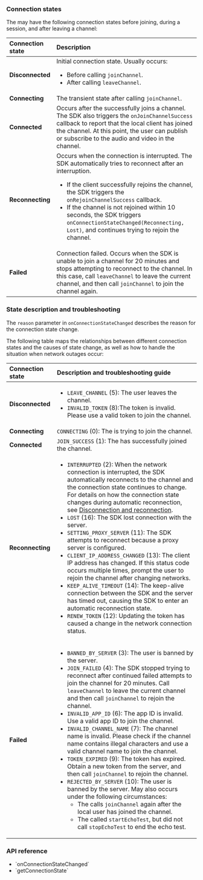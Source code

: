 <PlatformWrapper platform="unreal">

### Connection states

The <Vpl k="CLIENT" /> may have the following connection states before joining, during a session, and after leaving a channel:

|Connection state |Description	|
|:-----------------|:-----------|
|**Disconnected** |Initial connection state. Usually occurs: <ul><li>Before calling `joinChannel`.</li><li>After calling `leaveChannel`.</li></ul> |
|**Connecting** |The transient state after calling `joinChannel`. |
|**Connected** |Occurs after the <Vpl k="CLIENT" /> successfully joins a channel. The SDK also triggers the `onJoinChannelSuccess` callback to report that the local client has joined the channel. At this point, the user can publish or subscribe to the audio and video in the channel. |
|**Reconnecting** |Occurs when the connection is interrupted. The SDK automatically tries to reconnect after an interruption. <ul><li>If the client successfully rejoins the channel, the SDK triggers the `onRejoinChannelSuccess` callback.</li><li>If the channel is not rejoined within 10 seconds, the SDK triggers `onConnectionStateChanged(Reconnecting, Lost)`, and continues trying to rejoin the channel.</li></ul> |
|**Failed** |Connection failed. Occurs when the SDK is unable to join a channel for 20 minutes and stops attempting to reconnect to the channel. In this case, call `leaveChannel` to leave the current channel, and then call `joinChannel` to join the channel again. |

### State description and troubleshooting

The `reason` parameter in `onConnectionStateChanged` describes the reason for the connection state change.

The following table maps the relationships between different connection states and the causes of state change, as well as how to handle the situation when network outages occur:

|Connection state |Description and troubleshooting guide |
|:-----------------|:-----------|
|**Disconnected** |<ul><li>`LEAVE_CHANNEL` (5): The user leaves the channel.</li><li>`INVALID_TOKEN` (8):The token is invalid. Please use a valid token to join the channel.</li></ul> |
|**Connecting** |`CONNECTING` (0): The <Vpl k="CLIENT" /> is trying to join the <Vg k="COMPANY" /> channel. |
|**Connected** |`JOIN_SUCCESS` (1): The <Vpl k="CLIENT" /> has successfully joined the channel. |
|**Reconnecting** |<ul><li>`INTERRUPTED` (2): When the network connection is interrupted, the SDK automatically reconnects to the channel and the connection state continues to change. For details on how the connection state changes during automatic reconnection, see [Disconnection and reconnection](#disconnection-and-reconnection).</li><li>`LOST` (16): The SDK lost connection with the server.</li><li>`SETTING_PROXY_SERVER` (11): The SDK attempts to reconnect because a proxy server is configured.</li><li>`CLIENT_IP_ADDRESS_CHANGED` (13): The client IP address has changed. If this status code occurs multiple times, prompt the user to rejoin the channel after changing networks.</li><li>`KEEP_ALIVE_TIMEOUT` (14): The keep-alive connection between the SDK and the server has timed out, causing the SDK to enter an automatic reconnection state.</li><li>`RENEW_TOKEN` (12): Updating the token has caused a change in the network connection status.</li></ul> |
|**Failed** |<ul><li>`BANNED_BY_SERVER` (3): The user is banned by the server.</li><li>`JOIN_FAILED` (4): The SDK stopped trying to reconnect after continued failed attempts to join the channel for 20 minutes. Call `leaveChannel` to leave the current channel and then call `joinChannel` to rejoin the channel.</li><li>`INVALID_APP_ID` (6): The app ID is invalid. Use a valid app ID to join the channel.</li><li>`INVALID_CHANNEL_NAME` (7): The channel name is invalid. Please check if the channel name contains illegal characters and use a valid channel name to join the channel.</li><li>`TOKEN_EXPIRED` (9): The token has expired. Obtain a new token from the <Vpl k="CLIENT" /> server, and then call `joinChannel` to rejoin the channel.</li><li>`REJECTED_BY_SERVER` (10): The user is banned by the server. May also occurs under the following circumstances:<ul><li>The <Vpl k="CLIENT" /> calls `joinChannel` again after the local user has joined the channel.</li><li>The <Vpl k="CLIENT" /> called `startEchoTest`, but did not call `stopEchoTest` to end the echo test.</li></ul></li></ul> |

### API reference

- <Link to="{{Global.API_REF_UE_ROOT}}/class_irtcengineeventhandler.html#callback_irtcengineeventhandler_onconnectionstatechanged">`onConnectionStateChanged`</Link>
- <Link to="{{Global.API_REF_UE_ROOT}}/class_irtcengine.html#api_irtcengine_getconnectionstate">`getConnectionState`</Link>

</PlatformWrapper>
